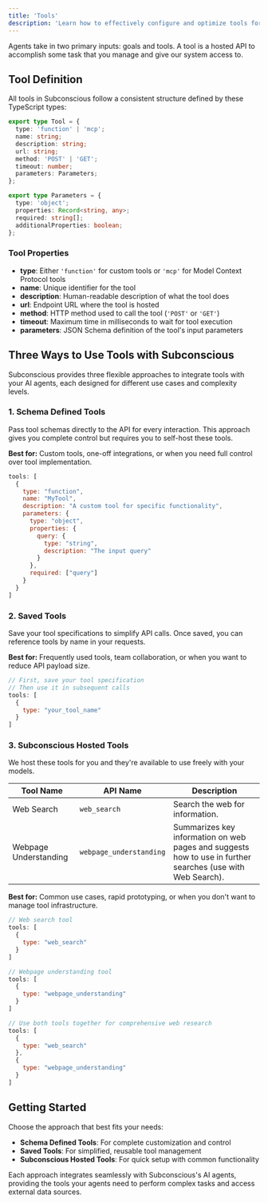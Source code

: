 ```yaml
---
title: 'Tools'
description: 'Learn how to effectively configure and optimize tools for your AI agents'
---
```


Agents take in two primary inputs: goals and tools. A tool is a 
hosted API to accomplish some task that you manage and give our system access to.

## Tool Definition

All tools in Subconscious follow a consistent structure defined by these TypeScript types:

```typescript
export type Tool = {
  type: 'function' | 'mcp';
  name: string;
  description: string;
  url: string;
  method: 'POST' | 'GET';
  timeout: number;
  parameters: Parameters;
};

export type Parameters = {
  type: 'object';
  properties: Record<string, any>;
  required: string[];
  additionalProperties: boolean;
};
```

### Tool Properties

- **type**: Either `'function'` for custom tools or `'mcp'` for Model Context Protocol tools
- **name**: Unique identifier for the tool
- **description**: Human-readable description of what the tool does
- **url**: Endpoint URL where the tool is hosted
- **method**: HTTP method used to call the tool (`'POST'` or `'GET'`)
- **timeout**: Maximum time in milliseconds to wait for tool execution
- **parameters**: JSON Schema definition of the tool's input parameters

## Three Ways to Use Tools with Subconscious

Subconscious provides three flexible approaches to integrate tools with your AI agents, each designed for different use cases and complexity levels.

### 1. Schema Defined Tools

Pass tool schemas directly to the API for every interaction. This approach gives you complete control but requires you to self-host these tools.

**Best for:** Custom tools, one-off integrations, or when you need full control over tool implementation.

```javascript
tools: [
  {
    type: "function",
    name: "MyTool",
    description: "A custom tool for specific functionality",
    parameters: {
      type: "object",
      properties: {
        query: {
          type: "string",
          description: "The input query"
        }
      },
      required: ["query"]
    }
  }
]
```

### 2. Saved Tools

Save your tool specifications to simplify API calls. Once saved, you can reference tools by name in your requests.

**Best for:** Frequently used tools, team collaboration, or when you want to reduce API payload size.

```javascript
// First, save your tool specification
// Then use it in subsequent calls
tools: [
  {
    type: "your_tool_name"
  }
]
```

### 3. Subconscious Hosted Tools

We host these tools for you and they're available to use freely with your models.

| Tool Name | API Name | Description |
|-----------|----------|-------------|
| Web Search | `web_search` | Search the web for information. |
| Webpage Understanding | `webpage_understanding` | Summarizes key information on web pages and suggests how to use in further searches (use with Web Search). |

**Best for:** Common use cases, rapid prototyping, or when you don't want to manage tool infrastructure.

```javascript
// Web search tool
tools: [
  {
    type: "web_search"
  }
]

// Webpage understanding tool
tools: [
  {
    type: "webpage_understanding"
  }
]

// Use both tools together for comprehensive web research
tools: [
  {
    type: "web_search"
  },
  {
    type: "webpage_understanding"
  }
]
```

## Getting Started

Choose the approach that best fits your needs:

- **Schema Defined Tools**: For complete customization and control
- **Saved Tools**: For simplified, reusable tool management
- **Subconscious Hosted Tools**: For quick setup with common functionality

Each approach integrates seamlessly with Subconscious's AI agents, providing the tools your agents need to perform complex tasks and access external data sources.
